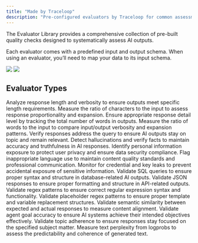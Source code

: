 ```yaml
---
title: "Made by Traceloop"
description: "Pre-configured evaluators by Traceloop for common assessment tasks"
---
```


The Evaluator Library provides a comprehensive collection of pre-built quality checks designed to systematically assess AI outputs.

Each evaluator comes with a predefined input and output schema. When using an evaluator, you’ll need to map your data to its input schema.
<Frame>
  <img
    className="block dark:hidden"
    src="/img/evaluator/eval-made-by-traceloop-light.png"
  />
  <img className="hidden dark:block" src="/img/evaluator/eval-made-by-traceloop-dark.png" />
</Frame>

## Evaluator Types

<CardGroup cols={3}>
  <Card title="Character Count" icon="text">
    Analyze response length and verbosity to ensure outputs meet specific length requirements.
  </Card>
  
  <Card title="Character Count Ratio" icon="hashtag">
    Measure the ratio of characters to the input to assess response proportionality and expansion.
  </Card>
  
  <Card title="Word Count" icon="align-left">
    Ensure appropriate response detail level by tracking the total number of words in outputs.
  </Card>
  
  <Card title="Word Count Ratio" icon="hashtag">
    Measure the ratio of words to the input to compare input/output verbosity and expansion patterns.
  </Card>
  
  <Card title="Answer Relevancy" icon="bullseye">
    Verify responses address the query to ensure AI outputs stay on topic and remain relevant.
  </Card>
  
  <Card title="Faithfulness" icon="circle-check">
    Detect hallucinations and verify facts to maintain accuracy and truthfulness in AI responses.
  </Card>
  
  <Card title="PII Detection" icon="shield">
    Identify personal information exposure to protect user privacy and ensure data security compliance.
  </Card>
  
  <Card title="Profanity Detection" icon="triangle-exclamation">
    Flag inappropriate language use to maintain content quality standards and professional communication.
  </Card>
  
  <Card title="Secrets Detection" icon="lock">
    Monitor for credential and key leaks to prevent accidental exposure of sensitive information.
  </Card>
  
  <Card title="SQL Validation" icon="database">
    Validate SQL queries to ensure proper syntax and structure in database-related AI outputs.
  </Card>
  
  <Card title="JSON Validation" icon="code">
    Validate JSON responses to ensure proper formatting and structure in API-related outputs.
  </Card>
  
  <Card title="Regex Validation" icon="asterisk">
    Validate regex patterns to ensure correct regular expression syntax and functionality.
  </Card>
  
  <Card title="Placeholder Regex" icon="asterisk">
    Validate placeholder regex patterns to ensure proper template and variable replacement structures.
  </Card>
  
  <Card title="Semantic Similarity" icon="hashtag">
    Validate semantic similarity between expected and actual responses to measure content alignment.
  </Card>
  
  <Card title="Agent Goal Accuracy" icon="bullseye">
    Validate agent goal accuracy to ensure AI systems achieve their intended objectives effectively.
  </Card>
  
  <Card title="Topic Adherence" icon="hashtag">
    Validate topic adherence to ensure responses stay focused on the specified subject matter.
  </Card>
  
  <Card title="Measure Perplexity" icon="hashtag">
    Measure text perplexity from logprobs to assess the predictability and coherence of generated text.
  </Card>
</CardGroup>
